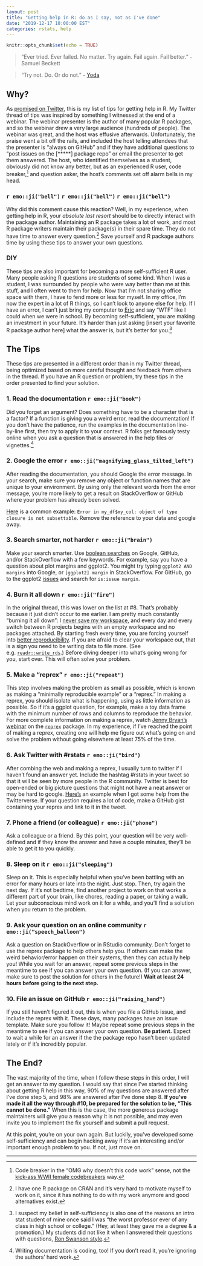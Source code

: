 ```yaml
---
layout: post
title: "Getting help in R: do as I say, not as I've done"
date: "2019-12-17 10:00:00 EST"
categories: rstats, help
---
```


```r
knitr::opts_chunk$set(echo = TRUE)
```

> "Ever tried. Ever failed. No matter. Try again. Fail again. Fail better." - Samuel Beckett 
<!-- break --> 

> "Try not. Do. Or do not. " - [Yoda](https://youtu.be/BQ4yd2W50No)

## Why?

As [promised on Twitter](https://twitter.com/sctyner/status/1195425981781151745?s=20), this is my list of tips for getting help in R. My Twitter thread of tips was inspired by something I witnessed at the end of a webinar. The webinar presenter is the author of many popular R packages, and so the webinar drew a very large audience (hundreds of people). The webinar was great, and the host was effusive afterwards. Unfortunately, the praise went a bit off the rails, and included the host telling attendees that the presenter is "always on GitHub" and if they have additional questions to "post issues on the [*****] package repo" or email the presenter to get them answered. The host, who identified themselves as a student, obviously did not know any better, but as an experienced R user, code breaker,[^1] and question asker, the host's comments set off alarm bells in my head. 

### `r emo::ji("bell")` `r emo::ji("bell")` `r emo::ji("bell")`

Why did this comment cause this reaction? Well, in my experience, when getting help in R, your *absolute last resort* should be to directly interact with the package author. Maintaining an R package takes a lot of work, and most R package writers maintain their package(s) in their spare time. They do not have time to answer every question.[^2] Save yourself and R package authors time by using these tips to answer your own questions.

<!--
Also in my experience, if you go right for the package author, there are two likely outcomes:  

1. They will ignore or not see your question.  
2. They will reply to you snarkily. (This is especially likely if the package is very popular, the author happens to be having a bad day, and/or they have already seen your question 100 times from others.)  

Note how neither of these outcomes involve getting your question answered. 

In the best case, you're left with nothing, and in the worst case you feel discouraged. Oftentimes, snark goes too far, and the package author is in the wrong. Other times, however, consider the perspective of the author: they have spent hours and hours developing this software, only to be bombarded by simple questions that could be answered by reading the documentation more closely. 

I know how I feel when I sense that my time is being wasted, and I am often tempted to snark. Package authors are humans too, so it makes sense that they would lash out when their time is being wasted and their work is undervalued.^[Writing documentation is coding, too! If you don't read it, you're ignoring the authors' hard work.] 

In addition, electronic communication can be read in different ways by different people, and the meaning is not always clear.^[My initial tweet about this was very snarky, and I came off a lot angrier than I was. As I said above, the well-intentioned host's comments set off alarm bells for me. The anger that came across was more directed at myself than the webinar host, leftover from previous incidents where I was "called out" for asking bad questions online.] Maybe the author didn't intend to be snarky, or maybe they did but it came off harsher than necessary. Either way, you can't know what they were thinking. Avoid this negativity and ambiguity entirely, and save yourself and R package authors time by using these tips to answer your own questions.  
-->

### DIY

These tips are also important for becoming a more self-sufficient R user. Many people asking R questions are students of some kind. When I was a student, I was surrounded by people who were way better than me at this stuff, and I often went to them for help. Now that I'm not sharing office space with them, I have to fend more or less for myself. In my office, I'm now the expert in a lot of R things, so I can't look to anyone else for help. If I have an error, I can't just bring my computer to [Eric](https://erichare.me/) and say "WTF" like I could when we were in school. By becoming self-sufficient, you are making an investment in your future. It's harder than just asking [insert your favorite R package author here] what the answer is, but it's better for you.[^3]

## The Tips

These tips are presented in a different order than in my Twitter thread, being optimized based on more careful thought and feedback from others in the thread. If you have an R question or problem, try these tips in the order presented to find your solution. 

### 1. Read the documentation `r emo::ji("book")`

Did you forget an argument? Does something have to be a character that is a factor? If a function is giving you a weird error, read the documentation! If you don't have the patience, run the examples in the documentation line-by-line first, then try to apply it to your context. R folks get famously testy online when you ask a question that is answered in the help files or vignettes.[^4] 

### 2. Google the error `r emo::ji("magnifying_glass_tilted_left")`

After reading the documentation, you should Google the error message. In your search, make sure you remove any object or function names that are unique to your environment. By using only the relevant words from the error message, you're more likely to get a result on StackOverflow or GitHub where your problem has already been solved. 

[Here](https://twitter.com/JennyBryan/status/1199128468622999553?s=20) is a common example: `Error in my_df$my_col: object of type closure is not subsettable`. Remove the reference to your data and google away. 

### 3. Search smarter, not harder `r emo::ji("brain")`

Make your search smarter. Use [boolean searches](https://www.mcgill.ca/caps/files/caps/gcs2014_linkedinbooleansearchtips.pdf) on Google, GitHub, and/or StackOverflow with a few keywords. For example, say you have a question about plot margins and ggplot2. You might try typing `ggplot2 AND margins` into Google, or `[ggplot2] margin` in StackOverflow. For GitHub, go to the ggplot2 [issues](https://github.com/tidyverse/ggplot2/issues) and search for `is:issue margin`. 

### 4. Burn it all down `r emo::ji("fire")`

In the original thread, this was lower on the list at #8. That's probably because it just didn't occur to me earlier. I am pretty much constantly "burning it all down": I [never save my workspace](https://twitter.com/robinson_es/status/1202022415422967808), and every day and every switch between R projects begins with an empty workspace and no packages attached. By starting fresh every time, you are forcing yourself into [better reproducibility](https://twitter.com/hadleywickham/status/1032665959734108160?s=20). If you are afraid to clear your workspace out, that is a sign you need to be writing data to file more. (See e.g. [`readr::write_rds`](https://readr.tidyverse.org/reference/read_rds.html).) Before diving deeper into what's going wrong for you, start over. This will often solve your problem.


### 5. Make a "reprex" `r emo::ji("repeat")`

This step involves making the problem as small as possible,  which is known as making a "minimally reproducible example" or a "reprex."  In making a reprex, you should isolate what is happening, using as little information as possible. So if it’s a ggplot question, for example, make a toy data frame with the minimum number of rows and columns to reproduce the behavior. For more complete information on making a reprex, watch [Jenny Bryan's webinar](https://resources.rstudio.com/webinars/help-me-help-you-creating-reproducible-examples-jenny-bryan) on the [`reprex`](https://reprex.tidyverse.org/) package. 
In my experience, if I've reached the point of making a reprex, creating one will help me figure out what's going on and solve the problem without going elsewhere at least 75% of the time. 

### 6. Ask Twitter with #rstats `r emo::ji("bird")`

After combing the web and making a reprex, I usually turn to twitter if I haven't found an answer yet. Include the hashtag #rstats in your tweet so that it will be seen by more people in the R community. Twitter is best for open-ended or big picture questions that might not have a neat answer or may be hard to google. [Here's](https://twitter.com/sctyner/status/1099081161064763393?s=20) an example when I got some help from the Twitterverse. If your question requires a lot of code, make a GitHub gist containing your reprex and link to it in the tweet. 

### 7. Phone a friend (or colleague) `r emo::ji("phone")`

Ask a colleague or a friend. By this point, your question will be very well-defined and if they know the answer and have a couple minutes, they’ll be able to get it to you quickly. 

### 8. Sleep on it `r emo::ji("sleeping")`

Sleep on it. This is especially helpful when you've been battling with an error for many hours or late into the night. Just stop. Then, try again the next day. If it's not bedtime, find another project to work on that works a different part of your brain, like chores, reading a paper, or taking a walk. Let your subconscious mind work on it for a while, and you'll find a solution when you return to the problem. 

### 9. Ask your question on an online community `r emo::ji("speech_balloon")`

Ask a question on StackOverflow or in RStudio community. Don't forget to use the reprex package to help others help you. If others can make the weird behavior/error happen on their systems, then they can actually help you!  While you wait for an answer, repeat some previous steps in the meantime to see if you can answer your own question. (If you can answer, make sure to post the solution for others in the future!) **Wait at least 24 hours before going to the next step.**

### 10. File an issue on GitHub `r emo::ji("raising_hand")`

If you still haven't figured it out, this is when you file a GitHub issue, and include the reprex with it. These days, many packages have an issue template. Make sure you follow it! Maybe repeat some previous steps in the meantime to see if you can answer your own question. **Be patient.** Expect to wait a while for an answer if the the package repo hasn't been updated lately or if it's incredibly popular.  

## The End? 

The vast majority of the time, when I follow these steps in this order, I will get an answer to my question. I would say that since I've started thinking about getting R help in this way, 90% of my questions are answered after I've done step 5, and 98% are answered after I've done step 8.  **If you've made it all the way through #10, be prepared for the solution to be, "This cannot be done."** When this is the case, the more generous package maintainers will give you a reason why it is not possible, and may even invite you to implement the fix yourself and submit a pull request. 

At this point, you're on your own again. But luckily, you've developed some self-sufficiency and can begin hacking away if it's an interesting and/or important enough problem to you. If not, just move on.  

---

[^1]: Code breaker in the "OMG why doesn't this code work" sense, not the [kick-ass WWII female codebreakers](https://www.smithsonianmag.com/history/how-women-codebreakers-wwii-helped-win-war-180965058/) way.

[^2]: I have one R package on CRAN and it's very hard to motivate myself to work on it, since it has nothing to do with my work anymore and good alternatives exist.

[^3]: I suspect my belief in self-sufficiency is also one of the reasons an intro stat student of mine once said I was "the worst professor ever of any class in high school or college." (Hey, at least they gave me a degree & a promotion.) My students did not like it when I answered their questions with questions, [Ron Swanson style](https://vimeo.com/53975076).

[^4]: Writing documentation is coding, too! If you don't read it, you're ignoring the authors' hard work.

<!--
Tweet text: 
My Top 10 Tips for Getting Help in R:
TL;DR:
📖Read the documentation
🔍Google the error
🧠Search smarter, not harder
🔥Burn it all down
🔁Make a reprex
🐦Ask Twitter with #rstats
☎️Phone a friend
😴Sleep on it
💬Ask your question on an online community
🙋File an issue on GitHub
--> 
